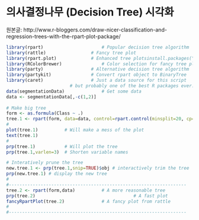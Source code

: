 의사결정나무 (Decision Tree) 시각화
========================================================

원본글: http://www.r-bloggers.com/draw-nicer-classification-and-regression-trees-with-the-rpart-plot-package/

```r
library(rpart)  			        # Popular decision tree algorithm
library(rattle)					# Fancy tree plot
library(rpart.plot)				# Enhanced tree plotsinstall.packages("caret")
library(RColorBrewer)				# Color selection for fancy tree plot
library(party)					# Alternative decision tree algorithm
library(partykit)				# Convert rpart object to BinaryTree
library(caret)					# Just a data source for this script
						# but probably one of the best R packages ever. 
data(segmentationData)				# Get some data
data <- segmentationData[,-c(1,2)]
 
# Make big tree
form <- as.formula(Class ~ .)
tree.1 <- rpart(form, data=data, control=rpart.control(minsplit=20, cp=0))
# 
plot(tree.1)          # Will make a mess of the plot
text(tree.1)
# 
prp(tree.1)           # Will plot the tree
prp(tree.1,varlen=3)  # Shorten variable names

# Interatively prune the tree
new.tree.1 <- prp(tree.1,snip=TRUE)$obj # interactively trim the tree
prp(new.tree.1) # display the new tree
#
#-------------------------------------------------------------------
tree.2 <- rpart(form,data)			# A more reasonable tree
prp(tree.2)                                     # A fast plot													
fancyRpartPlot(tree.2)				# A fancy plot from rattle
#
#-------------------------------------------------------------------
```

